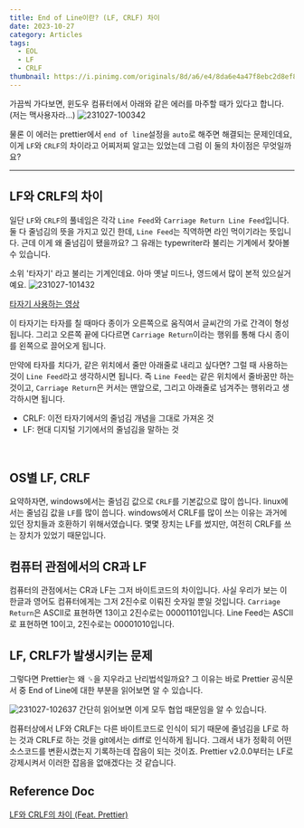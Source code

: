 ```yaml
---
title: End of Line이란? (LF, CRLF) 차이
date: 2023-10-27
category: Articles
tags:
  - EOL
  - LF
  - CRLF
thumbnail: https://i.pinimg.com/originals/8d/a6/e4/8da6e4a47f8ebc2d8ef838703a3d5d78.png
---
```

가끔씩 가다보면, 윈도우 컴퓨터에서 아래와 같은 에러를 마주할 때가 있다고 합니다. (저는 맥사용자라...)
![231027-100342](/posts/Wooteco-Precourse2/231027-100342.png)

물론 이 에러는 prettier에서 `end of line`설정을 `auto`로 해주면 해결되는 문제인데요,
이게 `LF`와 `CRLF`의 차이라고 어찌저찌 알고는 있었는데 그럼 이 둘의 차이점은 무엇일까요?

---
## LF와 CRLF의 차이
일단 `LF`와 `CRLF`의 풀네임은 각각 `Line Feed`와 `Carriage Return Line Feed`입니다. 둘 다 줄넘김의 뜻을 가지고 있긴 한데, `Line Feed`는 직역하면 라인 먹이기라는 뜻입니다. 근데 이게 왜 줄넘김이 됐을까요? 그 유래는 typewriter라 불리는 기계에서 찾아볼 수 있습니다.

소위 '타자기' 라고 불리는 기계인데요. 아마 옛날 미드나, 영드에서 많이 본적 있으실거예요.
![231027-101432](/posts/EOL-LF-CRLF/231027-101432.png)

<a target="_blank" href="https://youtu.be/FkUXn5bOwzk?si=9U_B8b7a86Xo8Nbi">타자기 사용하는 영상</a>

이 타자기는 타자를 칠 때마다 종이가 오른쪽으로 움직여서 글씨간의 가로 간격이 형성됩니다. 그리고 오른쪽 끝에 다다르면 `Carriage Return`이라는 행위를 통해 다시 종이를 왼쪽으로 끌어오게 됩니다.

만약에 타자를 치다가, 같은 위치에서 줄만 아래줄로 내리고 싶다면? 그럴 때 사용하는 것이 `Line Feed`라고 생각하시면 됩니다.
즉 `Line Feed`는 같은 위치에서 줄바꿈만 하는 것이고, `Carriage Return`은 커서는 맨앞으로, 그리고 아래줄로 넘겨주는 행위라고 생각하시면 됩니다.

- CRLF: 이전 타자기에서의 줄넘김 개념을 그대로 가져온 것
- LF: 현대 디지털 기기에서의 줄넘김을 말하는 것
<br/>

## OS별 LF, CRLF
요약하자면, windows에서는 줄넘김 값으로 `CRLF`를 기본값으로 많이 씁니다. linux에서는 줄넘김 값을 `LF`를 많이 씁니다.
windows에서 CRLF를 많이 쓰는 이유는 과거에 있던 장치들과 호환하기 위해서였습니다. 몇몇 장치는 LF를 썼지만, 여전히 CRLF를 쓰는 장치가 있었기 때문입니다.
<br/>

## 컴퓨터 관점에서의 CR과 LF
컴퓨터의 관점에서는 CR과 LF는 그저 바이트코드의 차이입니다. 사실 우리가 보는 이 한글과 영어도 컴퓨터에게는 그저 2진수로 이뤄진 숫자일 뿐일 것입니다. `Carriage Return`은 ASCII로 표현하면 13이고 2진수로는 00001101입니다. Line Feed는 ASCII로 표현하면 10이고, 2진수로는 00001010입니다.
<br/>

## LF, CRLF가 발생시키는 문제
그렇다면 Prettier는 왜 ␍을 지우라고 난리법석일까요? 그 이유는 바로 Prettier 공식문서 중 End of Line에 대한 부분을 읽어보면 알 수 있습니다.

![231027-102637](/posts/EOL-LF-CRLF/231027-102637.png)
간단히 읽어보면 이게 모두 협업 때문임을 알 수 있습니다.

컴퓨터상에서 LF와 CRLF는 다른 바이트코드로 인식이 되기 때문에 줄넘김을 LF로 하는 것과 CRLF로 하는 것을 git에서는 diff로 인식하게 됩니다. 그래서 내가 정확히 어떤 소스코드를 변환시켰는지 기록하는데 잡음이 되는 것이죠.
Prettier v2.0.0부터는 LF로 강제시켜서 이러한 잡음을 없애겠다는 것 같습니다.


## Reference Doc
<a target="_blank" href="https://velog.io/@jakeseo_me/LF%EC%99%80-CRLF%EC%9D%98-%EC%B0%A8%EC%9D%B4-Feat.-Prettier">LF와 CRLF의 차이 (Feat. Prettier)</a>